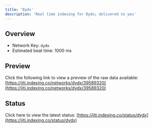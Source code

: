 ```yaml
---
title: 'Dydx'
description: 'Real time indexing for Dydx; delivered to you'
---
```


## Overview
- Network Key: `dydx`
- Estimated beat time: 1000 ms

## Preview
Click the following link to view a preview of the raw data available: [https://jiti.indexing.co/networks/dydx/39589320](https://jiti.indexing.co/networks/dydx/39589320)

## Status
Click here to view the latest status: [https://jiti.indexing.co/status/dydx](https://jiti.indexing.co/status/dydx)
